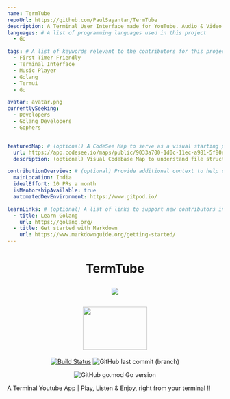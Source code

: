 ```yaml
---
name: TermTube
repoUrl: https://github.com/PaulSayantan/TermTube
description: A Terminal User Interface made for YouTube. Audio & Video Playback right from your Terminal.
languages: # A list of programming languages used in this project
  - Go

tags: # A list of keywords relevant to the contributors for this project
  - First Timer Friendly
  - Terminal Interface
  - Music Player
  - Golang
  - Termui
  - Go

avatar: avatar.png
currentlySeeking:
  - Developers
  - Golang Developers
  - Gophers


featuredMap: # (optional) A CodeSee Map to serve as a visual starting point for contributors
  url: https://app.codesee.io/maps/public/9033a700-1d0c-11ec-a981-5f80e2c33b31
  description: (optional) Visual Codebase Map to understand file structure for this project

contributionOverview: # (optional) Provide additional context to help contributors match well with your project
  mainLocation: India
  idealEffort: 10 PRs a month
  isMentorshipAvailable: true
  automatedDevEnvironment: https://www.gitpod.io/

learnLinks: # (optional) A list of links to support new contributors in learning about your project and tech stack and culture / community
  - title: Learn Golang
    url: https://golang.org/
  - title: Get started with Markdown
    url: https://www.markdownguide.org/getting-started/
---
```


<Overview>

<h1 align="center">TermTube

![](https://img.shields.io/badge/YouTube-Terminal%20App-black?logoColor=fc2803&style=for-the-badge&logo=youtube)

<img src="https://user-images.githubusercontent.com/53504602/92931573-454e8400-f461-11ea-904f-8fad59bb0d2a.gif" width="150" height="100"/>

</h1>

<div align="center">

[![Build Status](https://img.shields.io/endpoint.svg?url=https%3A%2F%2Factions-badge.atrox.dev%2FPaulSayantan%2Fyoutube-tui%2Fbadge%3Fref%3Dmaster&style=for-the-badge&color=green)](https://actions-badge.atrox.dev/PaulSayantan/youtube-tui/goto?ref=master)
![GitHub last commit (branch)](https://img.shields.io/github/last-commit/PaulSayantan/youtube-tui/master?style=for-the-badge&logo=github&color=orange)

![GitHub go.mod Go version](https://img.shields.io/github/go-mod/go-version/PaulSayantan/youtube-tui?style=for-the-badge&logo=go)
</div>

A Terminal Youtube App | Play, Listen &amp; Enjoy, right from your terminal !!

</Overview>
